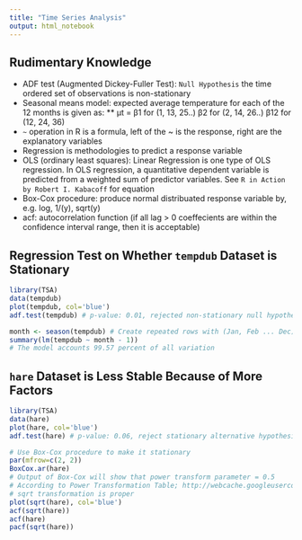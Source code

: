 ```yaml
---
title: "Time Series Analysis"
output: html_notebook
---
```


## Rudimentary Knowledge

* ADF test (Augmented Dickey-Fuller Test): `Null Hypothesis` the time ordered set of observations is non-stationary
* Seasonal means model: expected average temperature for each of the 12 months is given as:
** μt = β1 for (1, 13, 25..) β2 for (2, 14, 26..) β12 for (12, 24, 36)
* `~` operation in R is a formula, left of the ~ is the response, right are the explanatory variables
* Regression is methodologies to predict a response variable
* OLS (ordinary least squares): Linear Regression is one type of OLS regression. In OLS regression, a quantitative dependent variable is predicted from a weighted sum of predictor variables. See `R in Action by Robert I. Kabacoff` for equation
* Box-Cox procedure: produce normal distribuated response variable by, e.g. log, 1/(y), sqrt(y)
* acf: autocorrelation function (if all lag > 0 coeffecients are within the confidence interval range, then it is acceptable)

## Regression Test on Whether `tempdub` Dataset is Stationary 

```r
library(TSA)
data(tempdub)
plot(tempdub, col='blue')
adf.test(tempdub) # p-value: 0.01, rejected non-stationary null hypothesis

month <- season(tempdub) # Create repeated rows with (Jan, Feb ... Dec)
summary(lm(tempdub ~ month - 1))
# The model accounts 99.57 percent of all variation
```

## `hare` Dataset is Less Stable Because of More Factors

```r
library(TSA)
data(hare)
plot(hare, col='blue')
adf.test(hare) # p-value: 0.06, reject stationary alternative hypothesis

# Use Box-Cox procedure to make it stationary
par(mfrow=c(2, 2))
BoxCox.ar(hare) 
# Output of Box-Cox will show that power transform parameter = 0.5
# According to Power Transformation Table; http://webcache.googleusercontent.com/search?q=cache:zQPZyzK3Z7UJ:www.pt.ntu.edu.tw/hmchai/SAS/SASdescriptive/SASnormality.htm+&cd=8&hl=en&ct=clnk&gl=hk
# sqrt transformation is proper
plot(sqrt(hare), col='blue')
acf(sqrt(hare))
acf(hare)
pacf(sqrt(hare))
```

